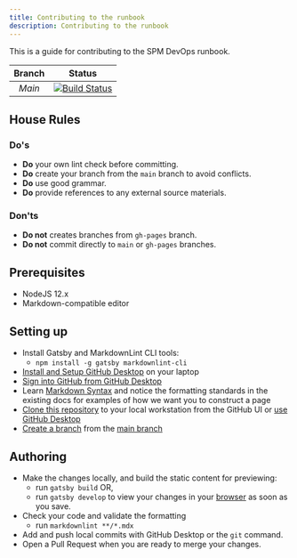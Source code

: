 ```yaml
---
title: Contributing to the runbook
description: Contributing to the runbook
---
```


This is a guide for contributing to the SPM DevOps runbook.

| Branch | Status |
|:-:|:-:|
| _Main_ | [![Build Status](https://travis-ci.com/IBM/spm-kubernetes.svg?branch=main)](https://app.travis-ci.com/IBM/spm-kubernetes) |

## House Rules

### Do's

* **Do** your own lint check before committing.
* **Do** create your branch from the `main` branch to avoid conflicts.
* **Do** use good grammar.
* **Do** provide references to any external source materials.

### Don'ts

* **Do not** creates branches from `gh-pages` branch.
* **Do not** commit directly to `main` or `gh-pages` branches.

## Prerequisites

* NodeJS 12.x
* Markdown-compatible editor

## Setting up

* Install Gatsby and MarkdownLint CLI tools:
  * `npm install -g gatsby markdownlint-cli`
* [Install and Setup GitHub Desktop](https://services.github.com/on-demand/github-desktop/install-github-desktop) on your laptop
* [Sign into GitHub from GitHub Desktop](https://help.github.com/desktop/guides/getting-started-with-github-desktop/authenticating-to-github/)
* Learn [Markdown Syntax](https://guides.github.com/features/mastering-markdown/) and notice the formatting standards in the existing docs for examples of how we want you to construct a page
* [Clone this repository](https://github.com/merative/spm-kubernetes) to your local workstation from the GitHub UI or [use GitHub Desktop](https://services.github.com/on-demand/github-desktop/clone-repository-github-desktop)
* [Create a branch](https://services.github.com/on-demand/github-desktop/create-branches-github-desktop) from the [main branch](https://github.com/merative/spm-kubernetes/tree/main)

## Authoring

* Make the changes locally, and build the static content for previewing:
  * run `gatsby build` OR,
  * run `gatsby develop` to view your changes in your [browser](http://localhost:8000) as soon as you save.
* Check your code and validate the formatting
  * run `markdownlint **/*.mdx`
* Add and push local commits with GitHub Desktop or the `git` command.
* Open a Pull Request when you are ready to merge your changes.
